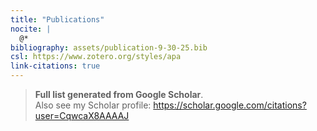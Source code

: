 ```yaml
---
title: "Publications"
nocite: |
  @*
bibliography: assets/publication-9-30-25.bib
csl: https://www.zotero.org/styles/apa
link-citations: true
---
```


> **Full list generated from Google Scholar**.  
> Also see my Scholar profile: <https://scholar.google.com/citations?user=CqwcaX8AAAAJ>

<!-- Quarto will print the bibliography here automatically -->
